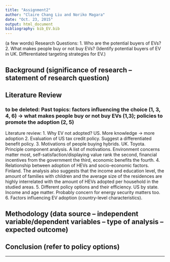 ```yaml
---
title: "Assignment2"
author: "Claire Chang Liu and Noriko Magara"
date: "Oct. 23, 2015"
output: html_document
bibliography: bib_EV.bib
---
```


(a few words)
Research Questions:
1. Who are the potential buyers of EVs? 
2. What makes people buy or not buy EVs? 
(Identify potential buyers of EV in UK. Differentiated targeting strategies for EV.)

## Background  (significance of research – statement of research question)

## Literature Review
### to be deleted: Past topics: factors influencing the choice (1, 3, 4, 6) -> what makes people buy or not buy EVs (1,3); policies to promote the adoption (2, 5)
Literature review:
1.	Why EV not adopted? US. More knowledge -> more adoption 
2.	Evaluation of US tax credit policy. Suggest a differentiated benefit policy.
3.	Motivations of people buying hybrids. UK. Toyota. Principle component analysis. A list of motivations. Environment concerns matter most, self-satisfaction/displaying value rank the second, financial incentives from the government the third, economic benefits the fourth. 
4.	Relationship between adoption of HEVs and socio-economic factors. Finland. The analysis also suggests that the income and education level, the amount of families with children and the average size of the residences are highly interrelated with the amount of HEVs adopted per household in the studied areas.
5.	Different policy options and their efficiency. US by state. Income and age matter. Probably concern for energy security matters too.
6.	Factors influencing EV adoption (country-level characteristics). 


## Methodology (data source – independent variable/dependent variables – type of analysis – expected outcome)

## Conclusion (refer to policy options)

----------
